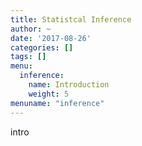 ```yaml
---
title: Statistcal Inference
author: ~
date: '2017-08-26'
categories: []
tags: []
menu:
  inference:
    name: Introduction
    weight: 5
menuname: "inference"
---
```


intro

